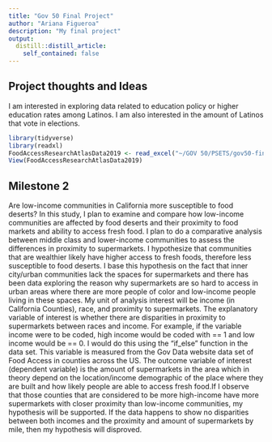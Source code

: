 ```yaml
---
title: "Gov 50 Final Project"
author: "Ariana Figueroa"
description: "My final project"
output:
  distill::distill_article:
    self_contained: false
---
```



## Project thoughts and Ideas

I am interested in exploring data related to education policy or higher education rates among Latinos. I am also interested in the amount of Latinos that vote in elections.

```r
library(tidyverse)
library(readxl)
FoodAccessResearchAtlasData2019 <- read_excel("~/GOV 50/PSETS/gov50-final-project/FoodAccessResearchAtlasData2019.xlsx", sheet = 3)
View(FoodAccessResearchAtlasData2019)
```

## Milestone 2

Are low-income communities in California more susceptible to food deserts? In this study, I plan to examine and compare how low-income communities are affected by food deserts and their proximity to food markets and ability to access fresh food. I plan to do a comparative analysis between middle class and lower-income communities to assess the differences in proximity to supermarkets. I hypothesize that communities that are wealthier likely have higher access to fresh foods, therefore less susceptible to food deserts. I base this hypothesis on the fact that inner city/urban communities lack the spaces for supermarkets and there has been data exploring the reason why supermarkets are so hard to access in urban areas where there are more people of color and low-income people living in these spaces. My unit of analysis interest will be income (in California Counties), race, and proximity to supermarkets. The explanatory variable of interest is whether there are disparities in proximity to supermarkets between races and income. For example, if the variable income were to be coded, high income would be coded with == 1 and low income would be == 0. I would do this using the "if_else" function in the data set. This variable is measured from the Gov Data website data set of Food Access in counties across the US. The outcome variable of interest (dependent variable) is the amount of supermarkets in the area which in theory depend on the location/income demographic of the place where they are built and how likely people are able to access fresh food.If I observe that those counties that are considered to be more high-income have more supermarkets with closer proximity than low-income communities, my hypothesis will be supported. If the data happens to show no disparities between both incomes and the proximity and amount of supermarkets by mile, then my hypothesis will disproved.





